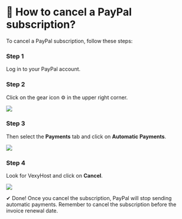 # 🚫 How to cancel a PayPal subscription?


To cancel a PayPal subscription, follow these steps:

<Steps>

### Step 1
Log in to your PayPal account.

### Step 2
Click on the gear icon ⚙ in the upper right corner.

![](https://i.imgur.com/i4VGaQv.png)

### Step 3
Then select the **Payments** tab and click on **Automatic Payments**.

![](https://i.imgur.com/QtOyMik.png)

### Step 4
Look for VexyHost and click on **Cancel**.

![](https://i.imgur.com/wNTp29K.png)

</Steps>


✔ Done! Once you cancel the subscription, PayPal will stop sending automatic payments. Remember to cancel the subscription before the invoice renewal date.
